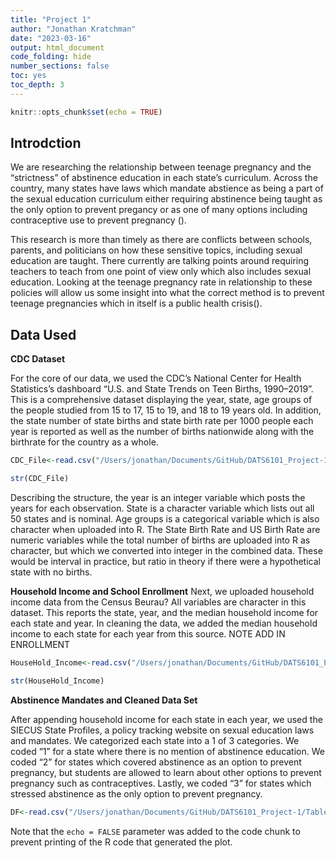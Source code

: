 ```yaml
---
title: "Project 1"
author: "Jonathan Kratchman"
date: "2023-03-16"
output: html_document
code_folding: hide
number_sections: false
toc: yes
toc_depth: 3
---
```


```r
knitr::opts_chunk$set(echo = TRUE)
```

## Introdction

  We are researching the relationship between teenage pregnancy and the "strictness" of abstinence education in each state's curriculum. Across the country, many states have laws which mandate abstience as being a part of the sexual education curriculum either requiring abstinence being taught as the only option to prevent pregancy or as one of many options including contraceptive use to prevent pregnancy ().
  
  This research is more than timely as there are conflicts between schools, parents, and politicians on how these sensitive topics, including sexual education are taught. There currently are talking points around requiring teachers to teach from one point of view only which also includes sexual education. Looking at the teenage pregnancy rate in relationship to these policies will allow us some insight into what the correct method is to prevent teenage pregnancies which in itself is a public health crisis().
  
## Data Used
**CDC Dataset**

  For the core of our data, we used the CDC's National Center for Health Statistics's dashboard "U.S. and State Trends on Teen Births, 1990–2019". This is a comprehensive dataset displaying the year, state, age groups of the people studied from 15 to 17, 15 to 19, and 18 to 19 years old. In addition, the state number of state births and state birth rate per 1000 people each year is reported as well as the number of births nationwide along with the birthrate for the country as a whole. 
  
  
```r
CDC_File<-read.csv("/Users/jonathan/Documents/GitHub/DATS6101_Project-1/Tables/NCHS_-_U.S._and_State_Trends_on_Teen_Births.csv")

str(CDC_File)
```
 
  Describing the structure, the year is an integer variable which posts the years for each observation. State is a character variable which lists out all 50 states and is nominal. Age groups is a categorical variable which is also character when uploaded into R. The State Birth Rate and US Birth Rate are numeric variables while the total number of births are uploaded into R as character, but which we converted into integer in the combined data. These would be interval in practice, but ratio in theory if there were a hypothetical state with no births.

**Household Income and School Enrollment**
  Next, we uploaded household income data from the Census Beurau? All variables are character in this dataset. This reports the state, year, and the median household income for each state and year. In cleaning the data, we added the median household income to each state for each year from this source. NOTE ADD IN ENROLLMENT

```r
HouseHold_Income<-read.csv("/Users/jonathan/Documents/GitHub/DATS6101_Project-1/Tables/Median_Household_Income-h08.csv")

str(HouseHold_Income)
```

**Abstinence Mandates and Cleaned Data Set**

  After appending household income for each state in each year, we used the SIECUS State Profiles, a policy tracking website on sexual education laws and mandates. We categorized each state into a 1 of 3 categories. We coded "1" for a state where there is no mention of abstinence education. We coded "2" for states which covered abstinence as an option to prevent pregnancy, but students are allowed to learn about other options to prevent pregnancy such as contraceptives. Lastly, we coded "3" for states which stressed abstinence as the only option to prevent pregnancy.


```r
DF<-read.csv("/Users/jonathan/Documents/GitHub/DATS6101_Project-1/Tables/Project1_data_clean.csv")
```

Note that the `echo = FALSE` parameter was added to the code chunk to prevent printing of the R code that generated the plot.
